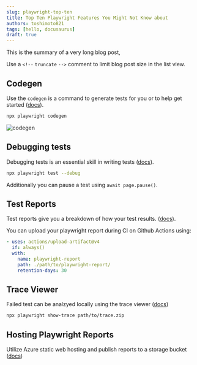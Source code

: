```yaml
---
slug: playwright-top-ten
title: Top Ten Playwright Features You Might Not Know about
authors: toshimoto821
tags: [hello, docusaurus]
draft: true
---
```


This is the summary of a very long blog post,

Use a `<!--` `truncate` `-->` comment to limit blog post size in the list view.

## Codegen

Use the `codegen` is a command to generate tests for you or to help get started ([docs](https://playwright.dev/docs/codegen-intro#running-codegendocs)).

```bash
npx playwright codegen
```

![codegen](./assets/codegen.png)

## Debugging tests

Debugging tests is an essential skill in writing tests ([docs](https://playwright.dev/docs/running-tests#debugging-tests)).

```bash
npx playwright test --debug
```

Additionally you can pause a test using `await page.pause()`.

## Test Reports

Test reports give you a breakdown of how your test results. ([docs](https://playwright.dev/docs/running-tests#test-reports)).

You can upload your playwright report during CI on Github Actions using:

```yaml
- uses: actions/upload-artifact@v4
  if: always()
  with:
    name: playwright-report
    path: ./path/to/playwright-report/
    retention-days: 30
```

## Trace Viewer

Failed test can be analzyed locally using the trace viewer ([docs](https://playwright.dev/docs/trace-viewer))

```bash
npx playwright show-trace path/to/trace.zip
```

## Hosting Playwright Reports

Utilize Azure static web hosting and publish reports to a storage bucket ([docs](https://playwright.dev/docs/ci-intro#publishing-report-on-the-web))
